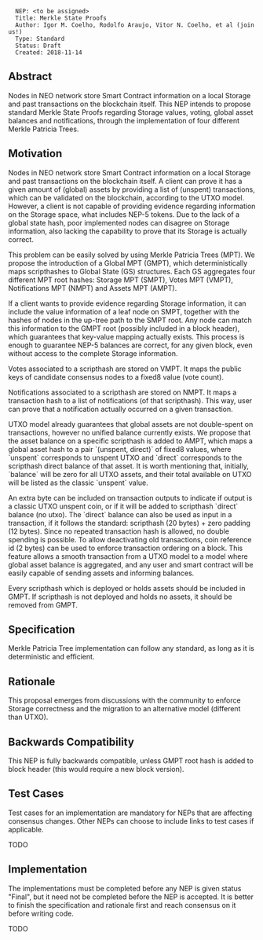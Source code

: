 <pre>
  NEP: <to be assigned>
  Title: Merkle State Proofs
  Author: Igor M. Coelho, Rodolfo Araujo, Vitor N. Coelho, et al (join us!)
  Type: Standard
  Status: Draft
  Created: 2018-11-14
</pre>

==Abstract==

Nodes in NEO network store Smart Contract information on a local Storage and past transactions on the blockchain itself.
This NEP intends to propose standard Merkle State Proofs regarding Storage values, voting, global asset balances and notifications, through the implementation of four different Merkle Patricia Trees.

==Motivation==

Nodes in NEO network store Smart Contract information on a local Storage and past transactions on the blockchain itself.
A client can prove it has a given amount of (global) assets by providing a list of (unspent) transactions, which can be validated on the blockchain, according to the UTXO model.
However, a client is not capable of providing evidence regarding information on the Storage space, what includes NEP-5 tokens.
Due to the lack of a global state hash, poor implemented nodes can disagree on Storage information, also lacking the capability to prove that its Storage is actually correct.

This problem can be easily solved by using Merkle Patricia Trees (MPT).
We propose the introduction of a Global MPT (GMPT), which deterministically maps scripthashes to Global State (GS) structures.
Each GS aggregates four different MPT root hashes: Storage MPT (SMPT), Votes MPT (VMPT), Notifications MPT (NMPT) and Assets MPT (AMPT).

If a client wants to provide evidence regarding Storage information, it can include the value information of a leaf node on SMPT, together with the hashes of nodes in the up-tree path to the SMPT root.
Any node can match this information to the GMPT root (possibly included in a block header), which guarantees that key-value mapping actually exists.
This process is enough to guarantee NEP-5 balances are correct, for any given block, even without access to the complete Storage information.

Votes associated to a scripthash are stored on VMPT. It maps the public keys of candidate consensus nodes to a fixed8 value (vote count).

Notifications associated to a scripthash are stored on NMPT. It maps a transaction hash to a list of notifications (of that scripthash).
This way, user can prove that a notification actually occurred on a given transaction.

UTXO model already guarantees that global assets are not double-spent on transactions, however no unified balance currently exists.
We propose that the asset balance on a specific scripthash is added to AMPT, which maps a global asset hash to a pair `(unspent, direct)` of fixed8 values, where `unspent` corresponds to unspent UTXO and `direct` corresponds to the scripthash direct balance of that asset.
It is worth mentioning that, initially, `balance` will be zero for all UTXO assets, and their total available on UTXO will be listed as the classic `unspent` value.

An extra byte can be included on transaction outputs to indicate if output is a classic UTXO unspent coin, or if it will be added to scripthash `direct` balance (no utxo).
The `direct` balance can also be used as input in a transaction, if it follows the standard: scripthash (20 bytes) + zero padding (12 bytes).
Since no repeated transaction hash is allowed, no double spending is possible. To allow deactivating old transactions, coin reference id (2 bytes) can be used to enforce transaction ordering on a block.
This feature allows a smooth transaction from a UTXO model to a model where global asset balance is aggregated, and any user and smart contract will be easily capable of sending assets and informing balances.

Every scripthash which is deployed or holds assets should be included in GMPT. If scripthash is not deployed and holds no assets, it should be removed from GMPT.

==Specification==

Merkle Patricia Tree implementation can follow any standard, as long as it is deterministic and efficient.

==Rationale==

This proposal emerges from discussions with the community to enforce Storage correctness and the migration to an alternative model (different than UTXO).

==Backwards Compatibility==

This NEP is fully backwards compatible, unless GMPT root hash is added to block header (this would require a new block version).

==Test Cases==

Test cases for an implementation are mandatory for NEPs that are affecting consensus changes. Other NEPs can choose to include links to test cases if applicable.

TODO

==Implementation==

The implementations must be completed before any NEP is given status "Final", but it need not be completed before the NEP is accepted. It is better to finish the specification and rationale first and reach consensus on it before writing code.

TODO
